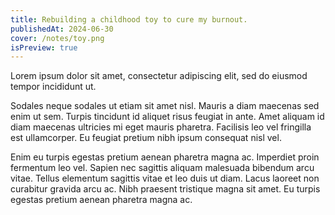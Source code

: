 ```yaml
---
title: Rebuilding a childhood toy to cure my burnout.
publishedAt: 2024-06-30
cover: /notes/toy.png
isPreview: true
---
```


Lorem ipsum dolor sit amet, consectetur adipiscing elit, sed do eiusmod tempor incididunt ut.

Sodales neque sodales ut etiam sit amet nisl. Mauris a diam maecenas sed enim ut sem. Turpis tincidunt id aliquet risus feugiat in ante. Amet aliquam id diam maecenas ultricies mi eget mauris pharetra. Facilisis leo vel fringilla est ullamcorper. Eu feugiat pretium nibh ipsum consequat nisl vel.

Enim eu turpis egestas pretium aenean pharetra magna ac. Imperdiet proin fermentum leo vel. Sapien nec sagittis aliquam malesuada bibendum arcu vitae. Tellus elementum sagittis vitae et leo duis ut diam. Lacus laoreet non curabitur gravida arcu ac. Nibh praesent tristique magna sit amet. Eu turpis egestas pretium aenean pharetra magna ac.
